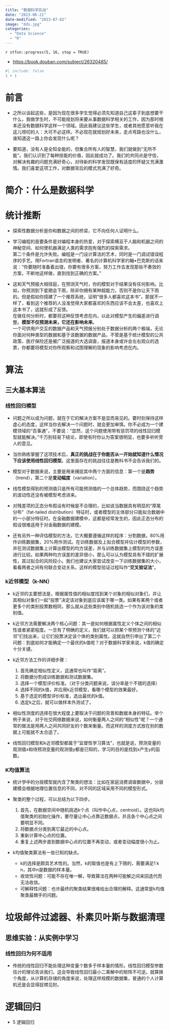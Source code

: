 ```yaml
---
title: "数据科学实战"
date: "2023-06-21"
date-modified: "2023-07-02"
image: "dds.jpg"
categories: 
  - "Data Science"
  - "R"
---
```


::: {.callout-note title='Progress'}
`r stfun::progress(5, 16, stop = TRUE)`
:::

::: {.callout-tip title="Learning Source"}
- <https://book.douban.com/subject/26320485/>
:::

```r
#| include: false
1 + 1
```

# 前言 {.unnumbered}

- 之所以谈起这些，是因为现在很多学生觉得必须先知道自己这辈子到底想要干什么，我做学生时，不可能规划将来要从事数据科学相关的工作，因为那时根本还没有数据科学这样一个领域。因此我建议这些学生，或者其他愿意听我在这儿唠叨的人：大可不必这样。不必现在就规划好未来，走点弯路也没什么，谁知道这一路上你会发现什么呢？

- 要知道，没有人是全知全能的，但集合所有人的智慧，我们就做到“无所不能”。我们认识到了每种技能的价值，因此就成功了。我们的共同点是守信，对解决有趣的问题充满好奇心，对待新的科学发现既保有适度的怀疑又充满激情。我们喜爱这项工作，对数据背后的模式充满了好奇。

# 简介：什么是数据科学

# 统计推断

- 探索性数据分析是你和数据之间的桥梁，它不向任何人证明什么。

- 学习编程的首要条件是对编程本身的热爱，对于探索横亘于人脑和机器之间的神秘空间、如何使机器满足人类的需求抱有强烈的探索需求。  
第二个条件是允许失败。编程是一门设计算法的艺术，同时是一门调试错误程序的手艺。用Fortran语言的发明者、著名的计算机科学家约翰•巴克斯的话来说：“你要随时准备着出错，你要有很多方案，努力工作去发现那些不奏效的方案，不断地这样做，直到找到正确的方案。”

- 这和天气预报大相径庭，在预测天气时，你的模型对于结果没有任何影响。比如，你预测到下星期会下雨，除非你拥有某种超能力，否则不是你让天下雨的。但是假如你搭建了一个推荐系统，证明“很多人都喜欢这本书”，那就不一样了，看到这个推荐的人没准觉得大家都喜欢的东西应该不会太差，也喜欢上这本书了，这就形成了反馈。  
在做任何分析时，都要将这种反馈考虑在内，以此对模型产生的偏差进行调整。**模型不仅预测未来，它还在影响未来**。  
一个可供用户交互的数据产品和天气预报分别处于数据分析的两个极端，无论你面对何种类型的数据和基于该数据的数据产品，不管是基于统计模型的公共政策、医疗保险还是被广泛报道的大选调查，报道本身或许会左右观众的选票，你都要将模型对你所观察和试图理解的现象的影响考虑在内。

# 算法

## 三大基本算法

### 线性回归模型

- 问题之所以成为问题，就在于它的解决方案不是显而易见的。要时刻保持这样虚心的态度，这样当你去解决一个问题时，就会更加审慎。你不必成为一个建模领域的“百事通”，不要说：“显然，这个问题使用带有惩罚项的线性回归模型就能解决。”千万别轻易下结论，即使有时你认为答案很明显，也要多听听旁人的意见。

- 当你熟练掌握了这项技术后，**真正的挑战在于你能否从一开始就知道什么情况下应该使用线性回归模型**。这里面存在的挑战往往是教科书不会告诉我们的。

- 模型对于数据来说，主要是用来捕捉其中两个方面的信息：第一个是**趋势**（trend），第二个是**变动幅度**（variation）。

- 线性模型得到的预测值只是所有可能预测值的一个总体趋势，而围绕这个趋势的波动性还没有被模型考虑进来。

- 对残差项的正态分布假设有时候是不合理的，比如说当数据具有明显的“厚尾分布”（fat-tailed distribution）特征时，或者模型的主体部分只能拟合数据中的一小部分特征时。在金融数据建模中，这都是经常发生的，因此正态分布的假设很难适用于对金融数据的建模。

- 还有另外一种评估模型的方法，它大概要遵循这样的程序：分割数据，80%用作训练数据集，20%用作测试。在训练数据及上拟合模型并估计模型的参数，并在测试数据集上计算出模型的均方误差，并与训练数据集上模型的均方误差进行比较。如果两种均方误差的差异很小，那么可以认为模型具有不错的扩展性，其过拟合的风险较小。我们也建议大家尝试改变一下训练数据集的大小，看看两者之间有何联合变动关系，这样的模型验证过程叫作“**交叉验证法**”。

### k近邻模型（k-NN）

- k近邻的主要想法是，根据属性值的相似度找到某个对象的相似对象们，并让其相似对象们一起“投票”决定该对象到底应该属于哪一类。如果有某两个或者更多个的类别投票数相同，那么就从这些类别中随机挑选一个作为该对象的类别值。

- k近邻方法需要解决两个核心问题：其一是如何根据属性定义个体之间的相似性或者紧密程度。一旦有了明确的定义，我们就可以把某个带预测个体的“近邻”们找出来，让它们投票决定该个体的类别属性。这就自然引申出了第二个问题：到底如何才能确定一个最优的k值呢？对于数据科学家来说，k值的确定十分关键。

- k近邻方法工作的详细步骤：
  1. 首先确定相似性定义，这通常也叫作“距离”。
  2. 将数据分割成训练数据和测试数据集。
  3. 选择一个模型评价标准。（对于分类问题来说，误分率是个不错的选择）
  4. 选择不同的k值，并应用k近邻模型，看哪个模型的效果最好。
  5. 基于选定的模型评价标准，选出最优的k值。
  6. 选定k之后，就可以做样本外测试了。

- 相似性测度的选择在很大程度上要取决于问题的背景和数据本身的特征。举个例子来说，对于社交网络数据来说，如何衡量两人之间的“相似性”呢？一个通常的做法是用两人之间共同好友的个数来衡量。而这样的测度方式放在别的数据上可能就不太合适了。

- 线性回归模型和k近邻模型都属于“监督性学习算法”，也就是说，预测变量的观测值x和待预测变量的观测值y都是已知的，学习的目的是找到x产生y的函数。

### K均值算法

- 统计学中的分层模型就内含了聚类的想法：比如在家庭消费调查数据中，分层建模会根据地理位置信息的不同，对不同的区域采用不同的模型形式。

- 聚类的整个过程，可以总结为以下四步。
  1. 首先，在数据空间中随机挑选k个点（叫作中心点，centroid）。这也叫k均值聚类的初始化操作，要尽量让中心点靠近数据点，并且各个中心点之间要明显不同。
  2. 将数据点分类到离它最近的中心点。
  3. 重新计算中心点的位置。
  4. 重复上述两步直到数据中心点的位置不再变动，或者变动幅度很小为止。

- k均值聚类算法有一些已知的缺点。
  - k的选择是颇具艺术性的。当然，k的取值也是有上下限的，需要满足1 \leq k \leq n，其中n是数据的样本量。
  - 收敛性问题：可能不存在唯一解，导致算法在两种可能解之间来回迭代而无法收敛。
  - 可解释性问题：也许最终的聚类结果很难给出合理的解释。这通常是k均值聚类最棘手的问题。

# 垃圾邮件过滤器、朴素贝叶斯与数据清理

## 思维实验：从实例中学习

### 线性回归为何不适用

- 传统的线性回归不能处理这种变量个数多于样本量的情形。线性回归模型参数估计的理论告诉我们，这会导致线性回归最小二乘解中的矩阵不可逆。就算换个角度，从计算机存储的角度来说，处理这样规模的数据集，普通的个人计算机还是会显得捉襟见肘。

# 逻辑回归












































::: {.callout-tip title="To be continued"}
- 5 逻辑回归
:::





